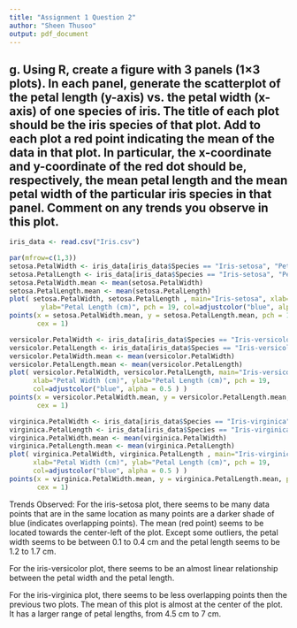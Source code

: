 ```yaml
---
title: "Assignment 1 Question 2"
author: "Sheen Thusoo"
output: pdf_document
---
```


## g. Using R, create a figure with 3 panels (1×3 plots). In each panel, generate the scatterplot of the petal length (y-axis) vs. the petal width (x-axis) of one species of iris. The title of each plot should be the iris species of that plot. Add to each plot a red point indicating the mean of the data in that plot. In particular, the x-coordinate and y-coordinate of the red dot should be, respectively, the mean petal length and the mean petal width of the particular iris species in that panel. Comment on any trends you observe in this plot.

```r
iris_data <- read.csv("Iris.csv")

par(mfrow=c(1,3)) 
setosa.PetalWidth <- iris_data[iris_data$Species == "Iris-setosa", "PetalWidth"]
setosa.PetalLength <- iris_data[iris_data$Species == "Iris-setosa", "PetalLength"]
setosa.PetalWidth.mean <- mean(setosa.PetalWidth)
setosa.PetalLength.mean <- mean(setosa.PetalLength)
plot( setosa.PetalWidth, setosa.PetalLength , main="Iris-setosa", xlab="Petal Width (cm)",
        ylab="Petal Length (cm)", pch = 19, col=adjustcolor("blue", alpha = 0.5 ) )
points(x = setosa.PetalWidth.mean, y = setosa.PetalLength.mean, pch = 19, col="red", 
       cex = 1)

versicolor.PetalWidth <- iris_data[iris_data$Species == "Iris-versicolor", "PetalWidth"]
versicolor.PetalLength <- iris_data[iris_data$Species == "Iris-versicolor", "PetalLength"]
versicolor.PetalWidth.mean <- mean(versicolor.PetalWidth)
versicolor.PetalLength.mean <- mean(versicolor.PetalLength)
plot( versicolor.PetalWidth, versicolor.PetalLength, main="Iris-versicolor", 
      xlab="Petal Width (cm)", ylab="Petal Length (cm)", pch = 19, 
      col=adjustcolor("blue", alpha = 0.5 ) )
points(x = versicolor.PetalWidth.mean, y = versicolor.PetalLength.mean, pch = 19, col="red", 
       cex = 1)

virginica.PetalWidth <- iris_data[iris_data$Species == "Iris-virginica", "PetalWidth"]
virginica.PetalLength <- iris_data[iris_data$Species == "Iris-virginica", "PetalLength"]
virginica.PetalWidth.mean <- mean(virginica.PetalWidth)
virginica.PetalLength.mean <- mean(virginica.PetalLength)
plot( virginica.PetalWidth, virginica.PetalLength , main="Iris-virginica", 
      xlab="Petal Width (cm)", ylab="Petal Length (cm)", pch = 19, 
      col=adjustcolor("blue", alpha = 0.5 ) )
points(x = virginica.PetalWidth.mean, y = virginica.PetalLength.mean, pch = 19, col="red", 
       cex = 1)
```

Trends Observed: For the iris-setosa plot, there seems to be many data points that are in the same location as many points are a darker shade of blue (indicates overlapping points). The mean (red point) seems to be located towards the center-left of the plot. Except some outliers, the petal width seems to be between 0.1 to 0.4 cm and the petal length seems to be 1.2 to 1.7 cm.

For the iris-versicolor plot, there seems to be an almost linear relationship between the petal width and the petal length.

For the iris-virginica plot, there seems to be less overlapping points then the previous two plots. The mean of this plot is almost at the center of the plot. It has a larger range of petal lengths, from 4.5 cm to 7 cm. 
